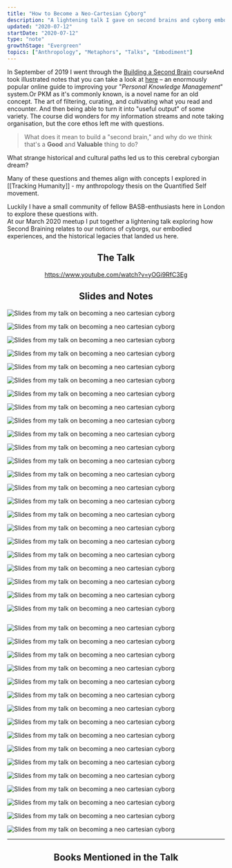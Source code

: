 ```yaml
---
title: "How to Become a Neo-Cartesian Cyborg"
description: "A lightening talk I gave on second brains and cyborg embodiment"
updated: "2020-07-12"
startDate: "2020-07-12"
type: "note"
growthStage: "Evergreen"
topics: ["Anthropology", "Metaphors", "Talks", "Embodiment"]
---
```


<IntroParagraph>

In September of 2019 I went through the [Building a Second Brain](https://www.buildingasecondbrain.com/) course<Footnote idName={1}>And took illustrated notes that you can take a look at [here](/basb)</Footnote> – an enormously popular online guide to improving your "_Personal Knowledge Management_" system.<Footnote idName={2}>Or PKM as it's commonly known, is a novel name for an old concept. The art of filtering, curating, and cultivating what you read and encounter. And then being able to turn it into "useful output" of some variety. </Footnote> The course did wonders for my information streams and note taking organisation, but the core ethos left me with questions.

</IntroParagraph>

> What does it mean to build a "second brain," and why do we think that's a **Good** and **Valuable** thing to do?

What strange historical and cultural paths led us to this cerebral cyborgian dream?

Many of these questions and themes align with concepts I explored in [[Tracking Humanity]] - my anthropology thesis on the Quantified Self movement.

Luckily I have a small community of fellow BASB-enthusiasts here in London to explore these questions with.  
At our March 2020 meetup I put together a lightening talk exploring how Second Braining relates to our notions of cyborgs, our embodied experiences, and the historical legacies that landed us here.

<Center>

## The Talk

https://www.youtube.com/watch?v=yOGi9RfC3Eg

## Slides and Notes

</Center>

<img
    alt="Slides from my talk on becoming a neo cartesian cyborg"
    src="https://res.cloudinary.com/dg3gyk0gu/image/upload/c_scale,f_auto,q_auto:good,w_960/v1594548502/maggieappleton.com/notes/neocyborgs/cyborgs_19.jpg"
/>

<img
    alt="Slides from my talk on becoming a neo cartesian cyborg"
    src="https://res.cloudinary.com/dg3gyk0gu/image/upload/c_scale,f_auto,q_auto:good,w_960/v1594548503/maggieappleton.com/notes/neocyborgs/cyborgs_20.jpg"
/>

<img
    alt="Slides from my talk on becoming a neo cartesian cyborg"
    src="https://res.cloudinary.com/dg3gyk0gu/image/upload/c_scale,f_auto,q_auto:good,w_960/v1594548501/maggieappleton.com/notes/neocyborgs/cyborgs_13.jpg"
/>

<img
    alt="Slides from my talk on becoming a neo cartesian cyborg"
    src="https://res.cloudinary.com/dg3gyk0gu/image/upload/c_scale,f_auto,q_auto:good,w_960/v1594548500/maggieappleton.com/notes/neocyborgs/cyborgs_11.jpg"
/>

<img
    alt="Slides from my talk on becoming a neo cartesian cyborg"
    src="https://res.cloudinary.com/dg3gyk0gu/image/upload/c_scale,f_auto,q_auto:good,w_960/v1594548502/maggieappleton.com/notes/neocyborgs/cyborgs_14.jpg"
/>

<img
    alt="Slides from my talk on becoming a neo cartesian cyborg"
    src="https://res.cloudinary.com/dg3gyk0gu/image/upload/c_scale,f_auto,q_auto:good,w_960/v1594548499/maggieappleton.com/notes/neocyborgs/cyborgs_4.jpg"
/>

<img
    alt="Slides from my talk on becoming a neo cartesian cyborg"
    src="https://res.cloudinary.com/dg3gyk0gu/image/upload/c_scale,f_auto,q_auto:good,w_960/v1594548499/maggieappleton.com/notes/neocyborgs/cyborgs_5.jpg"
/>

<img
    alt="Slides from my talk on becoming a neo cartesian cyborg"
    src="https://res.cloudinary.com/dg3gyk0gu/image/upload/c_scale,f_auto,q_auto:good,w_960/v1594548499/maggieappleton.com/notes/neocyborgs/cyborgs_6.jpg"
/>

<img
    alt="Slides from my talk on becoming a neo cartesian cyborg"
    src="https://res.cloudinary.com/dg3gyk0gu/image/upload/c_scale,f_auto,q_auto:good,w_960/v1594548500/maggieappleton.com/notes/neocyborgs/cyborgs_8.jpg"
/>

<img
    alt="Slides from my talk on becoming a neo cartesian cyborg"
    src="https://res.cloudinary.com/dg3gyk0gu/image/upload/c_scale,f_auto,q_auto:good,w_960/v1594548500/maggieappleton.com/notes/neocyborgs/cyborgs_7.jpg"
/>

<img
    alt="Slides from my talk on becoming a neo cartesian cyborg"
    src="https://res.cloudinary.com/dg3gyk0gu/image/upload/c_scale,f_auto,q_auto:good,w_960/v1594548498/maggieappleton.com/notes/neocyborgs/cyborgs_2.jpg"
/>

<img
    alt="Slides from my talk on becoming a neo cartesian cyborg"
    src="https://res.cloudinary.com/dg3gyk0gu/image/upload/c_scale,f_auto,q_auto:good,w_960/v1594548499/maggieappleton.com/notes/neocyborgs/cyborgs_3.jpg"
/>

<img
    alt="Slides from my talk on becoming a neo cartesian cyborg"
    src="https://res.cloudinary.com/dg3gyk0gu/image/upload/c_scale,f_auto,q_auto:good,w_960/v1594548500/maggieappleton.com/notes/neocyborgs/cyborgs_9.jpg"
/>

<img
    alt="Slides from my talk on becoming a neo cartesian cyborg"
    src="https://res.cloudinary.com/dg3gyk0gu/image/upload/c_scale,f_auto,q_auto:good,w_960/v1594548502/maggieappleton.com/notes/neocyborgs/cyborgs_18.jpg"
/>

<img
    alt="Slides from my talk on becoming a neo cartesian cyborg"
    src="https://res.cloudinary.com/dg3gyk0gu/image/upload/c_scale,f_auto,q_auto:good,w_960/v1594548500/maggieappleton.com/notes/neocyborgs/cyborgs_10.jpg"
/>

<img
    alt="Slides from my talk on becoming a neo cartesian cyborg"
    src="https://res.cloudinary.com/dg3gyk0gu/image/upload/c_scale,f_auto,q_auto:good,w_960/v1594548508/maggieappleton.com/notes/neocyborgs/cyborgs_39.jpg"
/>

<img
    alt="Slides from my talk on becoming a neo cartesian cyborg"
    src="https://res.cloudinary.com/dg3gyk0gu/image/upload/c_scale,f_auto,q_auto:good,w_960/v1594548508/maggieappleton.com/notes/neocyborgs/cyborgs_40.jpg"
/>

<img
    alt="Slides from my talk on becoming a neo cartesian cyborg"
    src="https://res.cloudinary.com/dg3gyk0gu/image/upload/c_scale,f_auto,q_auto:good,w_960/v1594548502/maggieappleton.com/notes/neocyborgs/cyborgs_16.jpg"
/>

<img
    alt="Slides from my talk on becoming a neo cartesian cyborg"
    src="https://res.cloudinary.com/dg3gyk0gu/image/upload/c_scale,f_auto,q_auto:good,w_960/v1594548502/maggieappleton.com/notes/neocyborgs/cyborgs_15.jpg"
/>

<img
    alt="Slides from my talk on becoming a neo cartesian cyborg"
    src="https://res.cloudinary.com/dg3gyk0gu/image/upload/c_scale,f_auto,q_auto:good,w_960/v1594548507/maggieappleton.com/notes/neocyborgs/cyborgs_37.jpg"
/>

<img
    alt="Slides from my talk on becoming a neo cartesian cyborg"
    src="https://res.cloudinary.com/dg3gyk0gu/image/upload/c_scale,f_auto,q_auto:good,w_960/v1594548508/maggieappleton.com/notes/neocyborgs/cyborgs_41.jpg"
/>

<img
    alt="Slides from my talk on becoming a neo cartesian cyborg"
    src="https://res.cloudinary.com/dg3gyk0gu/image/upload/c_scale,f_auto,q_auto:good,w_960/v1594548505/maggieappleton.com/notes/neocyborgs/cyborgs_30.jpg"
/>

<img
    alt="Slides from my talk on becoming a neo cartesian cyborg"
    src="https://res.cloudinary.com/dg3gyk0gu/image/upload/c_scale,f_auto,q_auto:good,w_960/v1594548503/maggieappleton.com/notes/neocyborgs/cyborgs_24.jpg"
/>

<img
    alt=""
    src="https://res.cloudinary.com/dg3gyk0gu/image/upload/c_scale,f_auto,q_auto:good,w_960/v1594548504/maggieappleton.com/notes/neocyborgs/cyborgs_25.jpg"
/>

<img
    alt="Slides from my talk on becoming a neo cartesian cyborg"
    src="https://res.cloudinary.com/dg3gyk0gu/image/upload/c_scale,f_auto,q_auto:good,w_960/v1594548504/maggieappleton.com/notes/neocyborgs/cyborgs_26.jpg"
/>

<img
    alt="Slides from my talk on becoming a neo cartesian cyborg"
    src="https://res.cloudinary.com/dg3gyk0gu/image/upload/c_scale,f_auto,q_auto:good,w_960/v1594548505/maggieappleton.com/notes/neocyborgs/cyborgs_31.jpg"
/>

<img
    alt="Slides from my talk on becoming a neo cartesian cyborg"
    src="https://res.cloudinary.com/dg3gyk0gu/image/upload/c_scale,f_auto,q_auto:good,w_960/v1594548499/maggieappleton.com/notes/neocyborgs/cyborgs_1.jpg"
/>

<img
    alt="Slides from my talk on becoming a neo cartesian cyborg"
    src="https://res.cloudinary.com/dg3gyk0gu/image/upload/c_scale,f_auto,q_auto:good,w_960/v1594548508/maggieappleton.com/notes/neocyborgs/cyborgs_42.jpg"
/>

<img
    alt="Slides from my talk on becoming a neo cartesian cyborg"
    src="https://res.cloudinary.com/dg3gyk0gu/image/upload/c_scale,f_auto,q_auto:good,w_960/v1594548509/maggieappleton.com/notes/neocyborgs/cyborgs_43.jpg"
/>

<img
    alt="Slides from my talk on becoming a neo cartesian cyborg"
    src="https://res.cloudinary.com/dg3gyk0gu/image/upload/c_scale,f_auto,q_auto:good,w_960/v1594548505/maggieappleton.com/notes/neocyborgs/cyborgs_27.jpg"
/>

<img
    alt="Slides from my talk on becoming a neo cartesian cyborg"
    src="https://res.cloudinary.com/dg3gyk0gu/image/upload/c_scale,f_auto,q_auto:good,w_960/v1594548503/maggieappleton.com/notes/neocyborgs/cyborgs_23.jpg"
/>

<img
    alt="Slides from my talk on becoming a neo cartesian cyborg"
    src="https://res.cloudinary.com/dg3gyk0gu/image/upload/c_scale,f_auto,q_auto:good,w_960/v1594548503/maggieappleton.com/notes/neocyborgs/cyborgs_22.jpg"
/>

<img
    alt="Slides from my talk on becoming a neo cartesian cyborg"
    src="https://res.cloudinary.com/dg3gyk0gu/image/upload/c_scale,f_auto,q_auto:good,w_960/v1594548503/maggieappleton.com/notes/neocyborgs/cyborgs_21.jpg"
/>

<img
    alt="Slides from my talk on becoming a neo cartesian cyborg"
    src="https://res.cloudinary.com/dg3gyk0gu/image/upload/c_scale,f_auto,q_auto:good,w_960/v1594548507/maggieappleton.com/notes/neocyborgs/cyborgs_38.jpg"
/>

<img
    alt="Slides from my talk on becoming a neo cartesian cyborg"
    src="https://res.cloudinary.com/dg3gyk0gu/image/upload/c_scale,f_auto,q_auto:good,w_960/v1594548509/maggieappleton.com/notes/neocyborgs/cyborgs_44.jpg"
/>

<img
    alt="Slides from my talk on becoming a neo cartesian cyborg"
    src="https://res.cloudinary.com/dg3gyk0gu/image/upload/c_scale,f_auto,q_auto:good,w_960/v1594548505/maggieappleton.com/notes/neocyborgs/cyborgs_29.jpg"
/>

<img
    alt="Slides from my talk on becoming a neo cartesian cyborg"
    src="https://res.cloudinary.com/dg3gyk0gu/image/upload/c_scale,f_auto,q_auto:good,w_960/v1594548506/maggieappleton.com/notes/neocyborgs/cyborgs_34.jpg"
/>

<img
    alt="Slides from my talk on becoming a neo cartesian cyborg"
    src="https://res.cloudinary.com/dg3gyk0gu/image/upload/c_scale,f_auto,q_auto:good,w_960/v1594548506/maggieappleton.com/notes/neocyborgs/cyborgs_33.jpg"
/>

<img
    alt="Slides from my talk on becoming a neo cartesian cyborg"
    src="https://res.cloudinary.com/dg3gyk0gu/image/upload/c_scale,f_auto,q_auto:good,w_960/v1594548506/maggieappleton.com/notes/neocyborgs/cyborgs_35.jpg"
/>

<img
    alt="Slides from my talk on becoming a neo cartesian cyborg"
    src="https://res.cloudinary.com/dg3gyk0gu/image/upload/c_scale,f_auto,q_auto:good,w_960/v1594548506/maggieappleton.com/notes/neocyborgs/cyborgs_36.jpg"
/>

---

<Center>

## Books Mentioned in the Talk

</Center>

<br />

<ResourceBook
    large
    url="https://www.librarything.com/work/68400"
    img="https://images-na.ssl-images-amazon.com/images/P/0195177517.01._SX450_SY635_SCLZZZZZZZ_.jpg"
    title="Natural-Born Cyborgs"
    description="Philosopher and cognitive scientist Andy Clark proposes that what makes humans so different from other species is our capacity to fully incorporate tools and supporting cultural practices into our existence."
    author="Andy Clark"
/>

<ResourceBook
    large
    url="/descarteserror"
    img="https://images-na.ssl-images-amazon.com/images/P/0099501643.01._SX450_SY635_SCLZZZZZZZ_.jpg"
    title="Descartes Error: Emotion, Reason, and the Human Brain"
    description="Through a series of neuroscience case studies, Antonio Damasio challenges traditional ideas about the connection between emotions and rationality. Damasio shows that emotions are not a luxury, but an essential part of rational thinking and normal social behaviour."
    author="Antonio Damasio"
/>

<ResourceBook
    large
    url="https://www.librarything.com/work/63333"
    img="https://pics.cdn.librarything.com/picsizes/d0/11/d01185a8e1571e4592b39385941444341587343_v5.jpg"
    title="Metaphors We Live By"
    author="George Lakoff & Mark Johnson"
    description="The now-classic Metaphors We Live By changed our understanding of metaphor and its role in language and the mind. Lakoff and Johnson argue that metaphor is a fundamental mechanism of mind, one that allows us to map our physical and social experiences onto countless other subjects."
/>

<ResourceBook
    large
    url="https://www.librarything.com/work/45956"
    img="https://pics.cdn.librarything.com/picsizes/3a/7f/3a7f6e06e05ac00593071525841444341587343_v5.jpg"
    title="Philosophy in the Flesh"
    author="George Lakoff & Mark Johnson"
    description="Lakoff and Johnson philosophically examine our historical understanding of minds, bodies, and reasoning through a radically new and detailed understandings of modern cognitive science. They re-examine the basic concepts of the mind, time, causation, morality, and the self. "
/>
